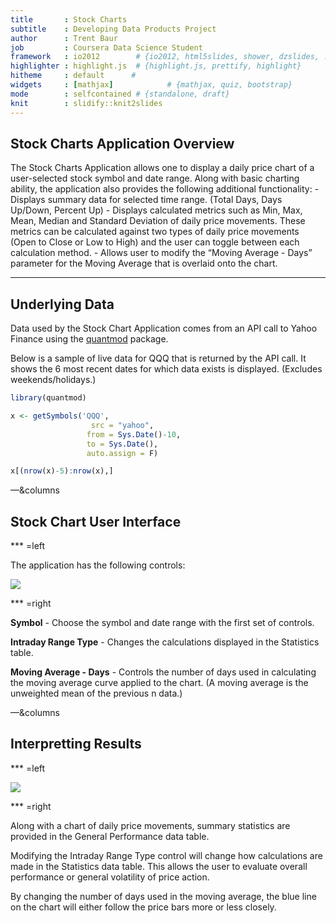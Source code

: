 ```yaml
---
title       : Stock Charts
subtitle    : Developing Data Products Project
author      : Trent Baur
job         : Coursera Data Science Student
framework   : io2012        # {io2012, html5slides, shower, dzslides, ...}
highlighter : highlight.js  # {highlight.js, prettify, highlight}
hitheme     : default      # 
widgets     : [mathjax]            # {mathjax, quiz, bootstrap}
mode        : selfcontained # {standalone, draft}
knit        : slidify::knit2slides
---
```


## Stock Charts Application Overview

The Stock Charts Application allows one to display a daily price chart of a user-selected stock symbol and date range. Along with basic charting ability, the application also provides the following additional functionality:
- Displays summary data for selected time range. (Total Days, Days Up/Down, Percent Up)
- Displays calculated metrics such as Min, Max, Mean, Median and Standard Deviation of daily price movements. These metrics can be calculated against two types of daily price movements (Open to Close or Low to High) and the user can toggle between each calculation method.
- Allows user to modify the "Moving Average - Days" parameter for the Moving Average that is overlaid onto the chart.

--- 

## Underlying Data

Data used by the Stock Chart Application comes from an API call to Yahoo Finance using the <a href="http://www.quantmod.com/">quantmod</a> package.  

Below is a sample of live data for QQQ that is returned by the API call. It shows the 6 most recent dates for which data exists is displayed. (Excludes weekends/holidays.)

```r
library(quantmod)

x <- getSymbols('QQQ',
                  src = "yahoo",
                 from = Sys.Date()-10,
                 to = Sys.Date(),
                 auto.assign = F)

x[(nrow(x)-5):nrow(x),]
```

---&columns


## Stock Chart User Interface

*** =left

The application has the following controls:

<img src = 'assets\img\controls.JPG'></img>

*** =right

<b>Symbol</b>
- Choose the symbol and date range with the first set of controls.

<b>Intraday Range Type</b>
- Changes the calculations displayed in the Statistics table.

<b>Moving Average - Days</b>
- Controls the number of days used in calculating the moving average curve applied to the chart. (A  moving average is the unweighted mean of the previous n data.)


---&columns

## Interpretting Results

*** =left

<img src = 'assets\img\results.JPG'></img>


*** =right

Along with a chart of daily price movements, summary statistics are provided in the General Performance data table.

Modifying the Intraday Range Type control will change how calculations are made in the Statistics data table. This allows the user to evaluate overall performance or general volatility of price action.

By changing the number of days used in the moving average, the blue line on the chart will either follow the price bars more or less closely.



